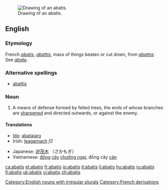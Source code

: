 {{wikisource1911Enc|Abatis}}{{wikipedia}}
[[Image:Abatis (PSF).png|thumb|right|Drawing of an abatis.]]
==English==

===Etymology===

French ''[[#French|abatis]]'', ''[[abattis#French|abattis]]'', mass of things beaten or cut down, from ''[[abattre]]''. See ''[[abate]]''.

===Alternative spellings===
* [[abattis]]

===Noun===
{{en-noun|pl=abatis|pl2=abatises}}

# A means of defense formed by felled trees, the ends of whose branches are [[sharpened]] and directed outwards, or against the enemy.

====Translations====
{{trans-top|means of defense}}
* [[Ido]]: [[abatajaro]]
* Irish: [[leagarnach]] ''f2''
{{trans-mid}}
*Japanese: [[逆茂木]] （さかもぎ）
* Vietnamese: [[đống]] [[cây]] [[chướng ngại]], đống cây [[cản]]
{{trans-bottom}}

[[Category:English nouns with irregular plurals]]
[[Category:French derivations]]

[[ca:abatis]]
[[et:abatis]]
[[fr:abatis]]
[[io:abatis]]
[[it:abatis]]
[[li:abatis]]
[[hu:abatis]]
[[ru:abatis]]
[[fi:abatis]]
[[uk:abatis]]
[[vi:abatis]]
[[zh:abatis]]